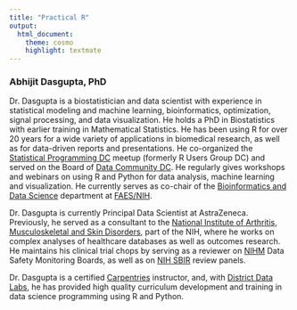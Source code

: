 ```yaml
---
title: "Practical R"
output:
  html_document:
    theme: cosmo
    highlight: textmate
---
```


### Abhijit Dasgupta, PhD

Dr. Dasgupta is a biostatistician and data scientist with experience in
statistical modeling and machine learning, bioinformatics, optimization, signal
processing, and data visualization. He holds a PhD in Biostatistics with earlier
training in Mathematical Statistics. He has been using R for over 20 years for a
wide variety of applications in biomedical research, as well as for data-driven
reports and presentations. He co-organized the [Statistical Programming
DC](http://www.meetup.com/stats-prog-dc) meetup (formerly R Users Group DC) and
served on the Board of [Data Community DC](http://www.datacommunitydc.org). He
regularly gives workshops and webinars on using R and Python for data analysis,
machine learning and visualization. He currently serves as co-chair of the
[Bioinformatics and Data Science](https://faes.org/content/bioinformatics-and-data-science){target=_blank} department at 
[FAES/NIH](https://faes.org){target=_blank}.

Dr. Dasgupta is currently Principal Data Scientist at AstraZeneca. 
Previously, he served as a consultant to the [National Institute of Arthritis,
Musculoskeletal and Skin
Disorders](https://www.niams.nih.gov/about/directory/abhijit-dasgupta-phd){target=_blank},
part of the NIH, where he works on complex analyses of healthcare databases as
well as outcomes research. He maintains his clinical trial chops 
by serving as a reviewer on [NIHM](http://nimh.nih.gov) Data Safety Monitoring Boards,
as well as on 
[NIH SBIR](https://public.csr.nih.gov/StudySections/SmallBusinessAndTechnologyTransfer){target=_blank} review panels. 

Dr. Dasgupta is a certified
[Carpentries](http://www.carpentries.org){target=_blank} instructor, and, with
[District Data Labs](http://www.districtdatalabs.com){target=_blank}, he has
provided high quality curriculum development and training in data science
programming using R and Python.
